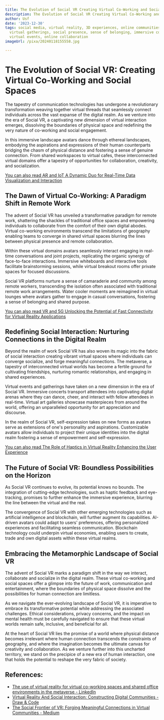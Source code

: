 ```yaml
---
title: The Evolution of Social VR Creating Virtual Co-Working and Social Spaces
description: The Evolution of Social VR Creating Virtual Co-Working and Social Spaces
author: Usf
date: '2023-12-30'
tags: social media, virtual reality, 3D experiences, online communities, virtual coworking,
  virtual gatherings, social presence, sense of belonging, immersive communication,
  virtual events, online collaboration
imageUrl: /pixa/20240118155558.jpg

---
```

# The Evolution of Social  VR: Creating Virtual Co-Working and Social Spaces

The tapestry of communication technologies has undergone a revolutionary transformation weaving together virtual threads that seamlessly connect individuals across the vast expanse of the digital realm. As we venture  into the era of Social  VR, a captivating new dimension of virtual interaction  emerges, dissolving the  boundaries of physical space and redefining the very  nature of  co-working  and social engagement.

In this immersive landscape avatars dance through ethereal landscapes, embodying the aspirations and expressions of their  human counterparts bridging the chasm of physical distance and  fostering a sense of genuine connection. From shared workspaces to virtual cafes, these interconnected virtual domains  offer a tapestry of opportunities for  collaboration, creativity, and socialization.

[You can also read AR and IoT A Dynamic Duo for Real-Time  Data Visualization and Interaction](AR%20and%20IoT%20A%20Dynamic%20Duo%20for%20Real-Time%20Data%20Visualization%20and%20Interaction)


##  The Dawn of Virtual Co-Working: A Paradigm Shift in Remote Work

The advent of  Social VR has unveiled a transformative paradigm for remote work, shattering the shackles of traditional office  spaces and  empowering individuals to collaborate from the comfort of their own digital abodes. Virtual  co-working environments  transcend the limitations of geography enabling teams to converge in shared virtual spaces  blurring the lines between physical presence and remote collaboration.

Within  these virtual domains avatars seamlessly interact engaging  in  real-time conversations and joint projects, replicating the organic synergy of face-to-face interactions. Immersive whiteboards and  interactive tools facilitate brainstorming sessions, while virtual  breakout  rooms offer private spaces for focused discussions.

Social VR platforms nurture  a sense of camaraderie  and community among remote  workers, transcending the isolation often associated with  traditional remote work arrangements. Water  cooler moments are reimagined in virtual lounges where avatars gather to engage in  casual conversations, fostering a sense of  belonging and shared purpose.

[You can also read VR and 5G Unlocking the  Potential of Fast Connectivity for  Virtual Reality Applications](VR%20and%205G%20Unlocking%20the%20Potential%20of%20Fast%20Connectivity%20for%20Virtual%20Reality%20Applications)


## Redefining Social Interaction: Nurturing Connections in the Digital Realm

Beyond the realm of work Social VR has also woven its magic into the  fabric of social interaction  creating vibrant virtual spaces where individuals  can converge socialize, and forge meaningful connections. The metaverse, a tapestry of interconnected virtual worlds has become a fertile ground for cultivating friendships, nurturing romantic relationships, and engaging  in shared experiences.

Virtual events and gatherings have  taken on a new dimension in the era of Social VR. Immersive concerts transport attendees  into captivating digital arenas where they can dance, cheer, and interact with fellow attendees in  real-time.  Virtual art galleries showcase masterpieces from  around  the world, offering an unparalleled opportunity for art appreciation and  discourse.

In the realm of Social VR, self-expression  takes on new forms as avatars serve as extensions of one's personality and aspirations. Customizable avatars  allow individuals to project their  unique identities into the digital realm fostering a sense of empowerment and self-expression.

[You can also read The  Role of Haptics in Virtual Reality Enhancing the User  Experience](The%20Role%20of%20Haptics%20in%20Virtual%20Reality%20Enhancing%20the%20User%20Experience)


## The  Future of Social VR:  Boundless Possibilities on the Horizon

As Social VR continues to evolve, its potential knows no bounds. The integration of  cutting-edge technologies, such  as  haptic feedback and eye-tracking, promises to further  enhance the  immersive experience, blurring the  line between  the virtual and the real.

The convergence of Social VR with other emerging technologies such as artificial intelligence  and blockchain, will further augment its capabilities. AI-driven  avatars could adapt to users' preferences, offering personalized  experiences and  facilitating seamless communication. Blockchain technology could underpin virtual economies, enabling users  to create, trade and own digital assets within these virtual realms.

## Embracing the Metamorphic Landscape of Social VR

The  advent of Social VR marks a paradigm shift in the way we  interact, collaborate and  socialize in  the digital realm. These virtual co-working and social spaces offer a glimpse into the future of work, communication and entertainment, where the boundaries of physical space dissolve and the possibilities for human connection are limitless.

As we navigate the ever-evolving landscape of Social VR, it is imperative to embrace its transformative potential while addressing the associated challenges. Ethical considerations, privacy concerns, and the impact on mental health must be carefully navigated to ensure that these virtual worlds remain safe, inclusive, and beneficial for all.

At the heart of Social VR  lies the promise of a world where physical distance becomes  irrelevant where  human connection transcends the constraints of geography, and where the imagination becomes the ultimate canvas for creativity and collaboration. As we venture further  into this uncharted territory, we stand on the  precipice of a new era of human interaction, one that holds the potential to reshape the very fabric of society.

## References:
- [The use of virtual reality for virtual co-working spaces and shared office environments in the metaverse - LinkedIn](https://www.linkedin.com/pulse/use-virtual-reality-co-working-spaces-shared-office-)
- [Virtual Reality And Social Interaction: Constructing Digital Communities - Draw & Code](https://drawandcode.com/learning-zone/virtual-reality-and-social-interaction-constructing-digital-communities/)
- [The Social Frontier of VR: Forging Meaningful Connections in Virtual Communities - Medium](https://medium.com/@sakibssi/the-social-frontier-of-vr-forging-meaningful-connections-in-virtual-communities-db8b29ed191b)
